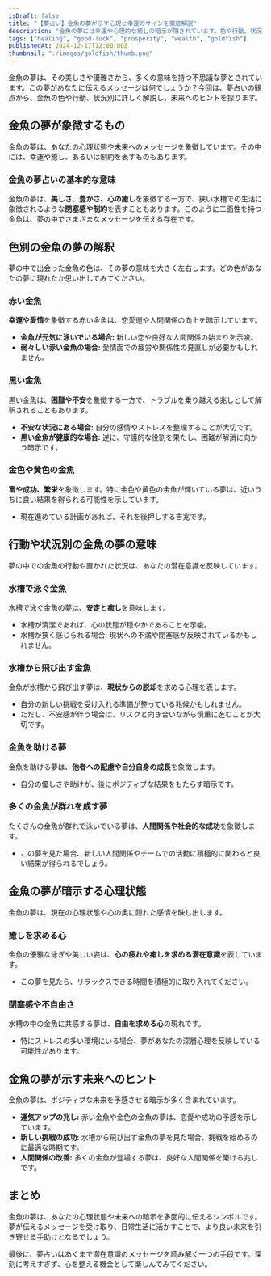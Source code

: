 ```yaml
---
isDraft: false
title: "【夢占い】金魚の夢が示す心理と幸運のサインを徹底解説"
description: "金魚の夢には幸運や心理的な癒しの暗示が隠されています。色や行動、状況別に夢の意味を紐解き、未来へのヒントや取るべき具体的行動を考察します。"
tags: ["healing", "good-luck", "prosperity", "wealth", "goldfish"]
publishedAt: 2024-12-17T12:00:00Z
thumbnail: "./images/goldfish/thumb.png"
---
```


金魚の夢は、その美しさや優雅さから、多くの意味を持つ不思議な夢とされています。この夢があなたに伝えるメッセージは何でしょうか？今回は、夢占いの観点から、金魚の色や行動、状況別に詳しく解説し、未来へのヒントを探ります。

<TableOfContents />

<AdUnitToc />

## 金魚の夢が象徴するもの

金魚の夢は、あなたの心理状態や未来へのメッセージを象徴しています。その中には、幸運や癒し、あるいは制約を表すものもあります。

### 金魚の夢占いの基本的な意味

金魚の夢は、<strong>美しさ、豊かさ、心の癒し</strong>を象徴する一方で、狭い水槽での生活に象徴されるような<strong>閉塞感や制約</strong>を表すこともあります。このように二面性を持つ金魚は、夢の中でさまざまなメッセージを伝える存在です。

<AdUnit />

## 色別の金魚の夢の解釈

夢の中で出会った金魚の色は、その夢の意味を大きく左右します。どの色があなたの夢に現れたか思い出してみてください。

### 赤い金魚

<strong>幸運や愛情</strong>を象徴する赤い金魚は、恋愛運や人間関係の向上を暗示しています。

- **金魚が元気に泳いでいる場合:** 新しい恋や良好な人間関係の始まりを示唆。
- **弱々しい赤い金魚の場合:** 愛情面での疲労や関係性の見直しが必要かもしれません。

### 黒い金魚

黒い金魚は、<strong>困難や不安</strong>を象徴する一方で、トラブルを乗り越える兆しとして解釈されることもあります。

- **不安な状況にある場合:** 自分の感情やストレスを整理することが大切です。
- **黒い金魚が健康的な場合:** 逆に、守護的な役割を果たし、困難が解消に向かう暗示です。

### 金色や黄色の金魚

**富や成功、繁栄**を象徴します。特に金色や黄色の金魚が輝いている夢は、近いうちに良い結果を得られる可能性を示しています。

- 現在進めている計画があれば、それを後押しする吉兆です。

<AdUnit />

## 行動や状況別の金魚の夢の意味

夢の中での金魚の行動や置かれた状況は、あなたの潜在意識を反映しています。

### 水槽で泳ぐ金魚

水槽で泳ぐ金魚の夢は、<strong>安定と癒し</strong>を意味します。

- 水槽が清潔であれば、心の状態が穏やかであることを示唆。
- 水槽が狭く感じられる場合: 現状への不満や閉塞感が反映されているかもしれません。

### 水槽から飛び出す金魚

金魚が水槽から飛び出す夢は、<strong>現状からの脱却</strong>を求める心理を表します。

- 自分の新しい挑戦を受け入れる準備が整っている兆候かもしれません。
- ただし、不安感が伴う場合は、リスクと向き合いながら慎重に進むことが大切です。

### 金魚を助ける夢

金魚を助ける夢は、<strong>他者への配慮や自分自身の成長</strong>を象徴します。

- 自分の優しさや助けが、後にポジティブな結果をもたらす暗示です。

### 多くの金魚が群れを成す夢

たくさんの金魚が群れで泳いでいる夢は、<strong>人間関係や社会的な成功</strong>を象徴します。

- この夢を見た場合、新しい人間関係やチームでの活動に積極的に関わると良い結果が得られるでしょう。

<AdUnit />

## 金魚の夢が暗示する心理状態

金魚の夢は、現在の心理状態や心の奥に隠れた感情を映し出します。

### 癒しを求める心

金魚の優雅な泳ぎや美しい姿は、<strong>心の疲れや癒しを求める潜在意識</strong>を表しています。

- この夢を見たら、リラックスできる時間を積極的に取り入れてください。

### 閉塞感や不自由さ

水槽の中の金魚に共感する夢は、<strong>自由を求める心</strong>の現れです。

- 特にストレスの多い環境にいる場合、夢があなたの深層心理を反映している可能性があります。

<AdUnit />

## 金魚の夢が示す未来へのヒント

金魚の夢は、ポジティブな未来を予感させる暗示が多く含まれています。

- <strong>運気アップの兆し:</strong> 赤い金魚や金色の金魚の夢は、恋愛や成功の予感を示しています。
- <strong>新しい挑戦の成功:</strong> 水槽から飛び出す金魚の夢を見た場合、挑戦を始めるのに最適な時期です。
- <strong>人間関係の改善:</strong> 多くの金魚が登場する夢は、良好な人間関係を築ける兆しです。

<AdUnit />

## まとめ

金魚の夢は、あなたの心理状態や未来への暗示を多面的に伝えるシンボルです。夢が伝えるメッセージを受け取り、日常生活に活かすことで、より良い未来を引き寄せる手助けとなるでしょう。

最後に、夢占いはあくまで潜在意識のメッセージを読み解く一つの手段です。深刻に考えすぎず、心を整える機会として楽しんでみてください。

